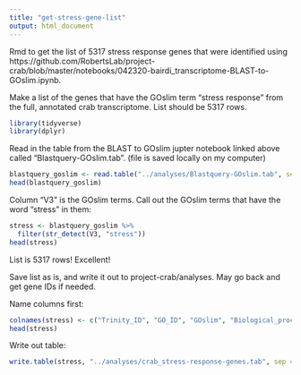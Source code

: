 ```yaml
---
title: "get-stress-gene-list"
output: html_document
---
```

Rmd to get the list of 5317 stress response genes that were identified using  https://github.com/RobertsLab/project-crab/blob/master/notebooks/042320-bairdi_transcriptome-BLAST-to-GOslim.ipynb.

Make a list of the genes that have the GOslim term "stress response" from the full, annotated crab transcriptome. List should be 5317 rows. 


```r
library(tidyverse)
library(dplyr)
```

Read in the table from the BLAST to GOslim jupter notebook linked above called "Blastquery-GOslim.tab". (file is saved locally on my computer)
```r
blastquery_goslim <- read.table("../analyses/Blastquery-GOslim.tab", sep = '\t')
head(blastquery_goslim)
```

Column "V3" is the GOslim terms. 
Call out the GOslim terms that have the word "stress" in them: 
```r
stress <- blastquery_goslim %>%
  filter(str_detect(V3, "stress"))
head(stress)
```

List is 5317 rows! Excellent!

Save list as is, and write it out to project-crab/analyses. May go back and get gene IDs if needed. 

Name columns first: 
```r
colnames(stress) <- c("Trinity_ID", "GO_ID", "GOslim", "Biological_process")
head(stress)
```

Write out table:
```r
write.table(stress, "../analyses/crab_stress-response-genes.tab", sep = '\t', quote = FALSE)
```




